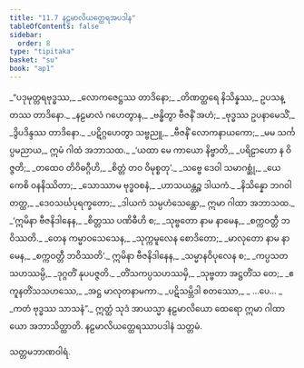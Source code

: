 ```yaml
---
title: "11.7 နဠမာလိယတ္ထေရအပဒါန"
tableOfContents: false
sidebar:
  order: 8
type: "tipitaka"
basket: "su"
book: "ap1"
---
```



<DynamicBreadcrumb />

<Division number="36" book="ap1">

<Paragraph number="1899" type="verses" book="ap1">
_“ပဒုမုတ္တရဗုဒ္ဓဿ,_  
_လောကဇေဋ္ဌဿ တာဒိနော;_  
_တိဏတ္ထရေ နိသိန္နဿ,_  
ဥပသန္တဿ တာဒိနော._  

</Paragraph>

</Division>
<Division number="37" book="ap1">

<Paragraph number="1900" type="verses" book="ap1">
_နဠမာလံ ဂဟေတွာန,_  
_ဗန္ဓိတွာ ဗီဇနိံ အဟံ;_  
_ဗုဒ္ဓဿ ဥပနာမေသိံ,_  
_ဒွိပဒိန္ဒဿ တာဒိနော._  

</Paragraph>

</Division>
<Division number="38" book="ap1">

<Paragraph number="1901" type="verses" book="ap1">
_ပဋိဂ္ဂဟေတွာ သဗ္ဗညူ,_  
_ဗီဇနိံ လောကနာယကော;_  
_မမ သင်္ကပ္ပမညာယ,_  
ဣမံ ဂါထံ အဘာသထ._  

</Paragraph>

</Division>
<Division number="39" book="ap1">

<Paragraph number="1902" type="verses" book="ap1">
_‘ယထာ မေ ကာယော နိဗ္ဗာတိ,_  
_ပရိဠာဟော န ဝိဇ္ဇတိ;_  
_တထေဝ တိဝိဓဂ္ဂီဟိ,_  
_စိတ္တံ တဝ ဝိမုစ္စတု’._  

</Paragraph>

</Division>
<Division number="40" book="ap1">

<Paragraph number="1903" type="verses" book="ap1">
_သဗ္ဗေ ဒေဝါ သမာဂစ္ဆုံ,_  
_ယေ ကေစိ ဝနနိဿိတာ;_  
_သောဿာမ ဗုဒ္ဓဝစနံ,_  
_ဟာသယန္တဉ္စ ဒါယကံ._  

</Paragraph>

</Division>
<Division number="41" book="ap1">

<Paragraph number="1904" type="verses" book="ap1">
_နိသိန္နော ဘဂဝါ တတ္ထ,_  
_ဒေဝသင်္ဃပုရက္ခတော;_  
_ဒါယကံ သမ္ပဟံသေန္တော,_  
ဣမာ ဂါထာ အဘာသထ._  

</Paragraph>

</Division>
<Division number="42" book="ap1">

<Paragraph number="1905" type="verses" book="ap1">
_‘ဣမိနာ ဗီဇနိဒါနေန,_  
_စိတ္တဿ ပဏိဓီဟိ စ;_  
_သုဗ္ဗတော နာမ နာမေန,_  
_စက္ကဝတ္တီ ဘဝိဿတိ._  

</Paragraph>

</Division>
<Division number="43" book="ap1">

<Paragraph number="1906" type="verses" book="ap1">
_တေန ကမ္မာဝသေသေန,_  
_သုက္ကမူလေန စောဒိတော;_  
_မာလုတော နာမ နာမေန,_  
_စက္ကဝတ္တီ ဘဝိဿတိ’._  

</Paragraph>

</Division>
<Division number="44" book="ap1">

<Paragraph number="1907" type="verses" book="ap1">
ဣမိနာ ဗီဇနိဒါနေန,_  
_သမ္မာနဝိပုလေန စ;_  
_ကပ္ပသတသဟဿမ္ပိ,_  
_ဒုဂ္ဂတိံ နုပပဇ္ဇတိ._  

</Paragraph>

</Division>
<Division number="45" book="ap1">

<Paragraph number="1908" type="verses" book="ap1">
_တိံသကပ္ပသဟဿမှိ,_  
_သုဗ္ဗတာ အဋ္ဌတိံသ တေ;_  
_ဧကူနတိံသသဟဿေ,_  
_အဋ္ဌ မာလုတနာမကာ._  

</Paragraph>

</Division>
<Division number="46" book="ap1">

<Paragraph number="1909" type="verses" book="ap1">
_ပဋိသမ္ဘိဒါ စတဿော,_  
_ …ပေ… _  
_ကတံ ဗုဒ္ဓဿ သာသနံ”._  

</Paragraph>

<Paragraph number="1910" book="ap1">
ဣတ္ထံ သုဒံ အာယသ္မာ နဠမာလိယော ထေရော ဣမာ ဂါထာယော အဘာသိတ္ထာတိ.

</Paragraph>
</Division>

<Paragraph number="1911" type="center" book="ap1">
နဠမာလိယတ္ထေရဿာပဒါနံ သတ္တမံ.

  
သတ္တမဘာဏဝါရံ.
</Paragraph>